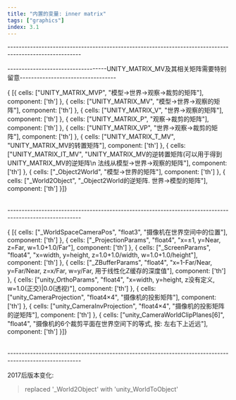 ```yaml
---
title: "内置的变量: inner matrix"
tags: ["graphics"]
index: 3.1
---
```


<Naviagtion desc="返回" to="./"/>

\--------------------------------------------------------------------------------------------------------

-----------------------------------UNITY_MATRIX_MV及其相关矩阵需要特别留意----------------------------------

<Table title="内置的变换矩阵">{
    [{
        cells: ["UNITY_MATRIX_MVP", "模型->世界->观察->裁剪的矩阵"], component: ['th']
    }, {
        cells: ["UNITY_MATRIX_MV", "模型->世界->观察的矩阵"], component: ['th']
    }, {
        cells: ["UNITY_MATRIX_V", "世界->观察的矩阵"], component: ['th']
    }, {
        cells: ["UNITY_MATRIX_P", "观察->裁剪的矩阵"], component: ['th']
    }, {
        cells: ["UNITY_MATRIX_VP", "世界->观察->裁剪的矩阵"], component: ['th']
    }, {
        cells: ["UNITY_MATRIX_T_MV", "UNITY_MATRIX_MV的转置矩阵"], component: ['th']
    }, {
        cells: ["UNITY_MATRIX_IT_MV", "UNITY_MATRIX_MV的逆转置矩阵(可以用于得到UNITY_MATRIX_MV的逆矩阵\n 法线从模型->世界->观察的矩阵"], component: ['th']
    }, {
        cells: ["_Object2World", "模型->世界的矩阵"], component: ['th']
    }, {
        cells: ["_World2Object", "_Object2World的逆矩阵. 世界->模型的矩阵"], component: ['th']
    }]}
</Table>

\--------------------------------------------------------------------------------------------------------

<Table title="摄像机及屏幕参数">{
    [{
        cells: ["_WorldSpaceCameraPos", "float3", "摄像机在世界空间中的位置"], component: ['th']
    }, {
        cells: ["_ProjectionParams", "float4", "x=±1, y=Near, z=Far, w=1.0+1.0/Far"], component: ['th']
    }, {
        cells: ["_ScreenParams", "float4", "x=width, y=height, z=1.0+1.0/width, w=1.0+1.0/height"], component: ['th']
    }, {
        cells: ["_ZBufferParams", "float4", "x=1-Far/Near, y=Far/Near, z=x/Far, w=y/Far, 用于线性化Z缓存的深度值"], component: ['th']
    }, {
        cells: ["unity_OrthoParams", "float4", "x=width, y=height, z没有定义, w=1.0(正交)|0.0(透视)"], component: ['th']
    }, {
        cells: ["unity_CameraProjection", "float4×4", "摄像机的投影矩阵"], component: ['th']
    }, {
        cells: ["unity_CameraInvProjection", "float4×4", "摄像机的投影矩阵的逆矩阵"], component: ['th']
    }, {
        cells: ["unity_CameraWorldClipPlanes[6]", "float4", "摄像机的6个裁剪平面在世界空间下的等式, 按: 左右下上近远"], component: ['th']
    }]}
</Table>

\--------------------------------------------------------------------------------------------------------

2017后版本变化:

>replaced '_World2Object' with 'unity_WorldToObject'